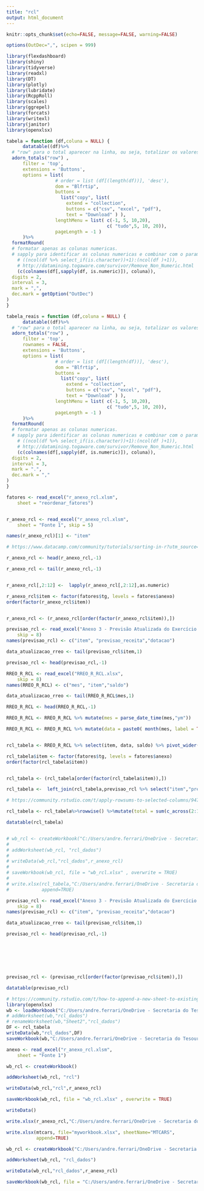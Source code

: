 ```yaml
---
title: "rcl"
output: html_document
---
```


```r

knitr::opts_chunk$set(echo=FALSE, message=FALSE, warning=FALSE)

options(OutDec=",", scipen = 999)
```


```r
library(flexdashboard)
library(shiny)
library(tidyverse)
library(readxl)
library(DT)
library(plotly)
library(lubridate)
library(RcppRoll)
library(scales)
library(ggrepel)
library(forcats)
library(writexl)
library(janitor)
library(openxlsx)
```


```r
tabela = function (df,coluna = NULL) {
      datatable((df)%>%
  # "row" para o total aparecer na linha, ou seja, totalizar os valores de uma coluna
  adorn_totals("row") ,
      filter = 'top',          
      extensions = 'Buttons',
      options = list( 
                  # order = list (df[(length(df))], 'desc'),
                  dom = "Blfrtip",
                  buttons = 
                    list("copy", list(
                      extend = "collection",
                      buttons = c("csv", "excel", "pdf"),
                      text = "Download" ) ),
                  lengthMenu = list( c(-1, 5, 10,20),
                                     c( "tudo",5, 10, 20)),
                  pageLength = -1 )
      )%>%
  formatRound(
  # formatar apenas as colunas numericas.
  # sapply para identificar as colunas numericas e combinar com o parametro COLUNA
    # ((ncol(df %>% select_if(is.character))+1):(ncol(df )+1)),
    # http://datamining.togaware.com/survivor/Remove_Non_Numeric.html
    (c(colnames(df[,sapply(df, is.numeric)]), coluna)),
  digits = 2,
  interval = 3,
  mark = ",",
  dec.mark = getOption("OutDec")
)
}

tabela_reais = function (df,coluna = NULL) {
      datatable((df)%>%
  # "row" para o total aparecer na linha, ou seja, totalizar os valores de uma coluna
  adorn_totals("row") ,
      filter = 'top', 
      rownames = FALSE,
      extensions = 'Buttons',
      options = list( 
                  # order = list (df[(length(df))], 'desc'),
                  dom = "Blfrtip",
                  buttons = 
                    list("copy", list(
                      extend = "collection",
                      buttons = c("csv", "excel", "pdf"),
                      text = "Download" ) ),
                  lengthMenu = list( c(-1, 5, 10,20),
                                     c( "tudo",5, 10, 20)),
                  pageLength = -1 )
      )%>%
  formatRound(
  # formatar apenas as colunas numericas.
  # sapply para identificar as colunas numericas e combinar com o parametro COLUNA
    # ((ncol(df %>% select_if(is.character))+1):(ncol(df )+1)),
    # http://datamining.togaware.com/survivor/Remove_Non_Numeric.html
    (c(colnames(df[,sapply(df, is.numeric)]), coluna)),
  digits = 2,
  interval = 3,
  mark = ".",
  dec.mark = ","
) 
}
```


```r
fatores <- read_excel("r_anexo_rcl.xlsm", 
    sheet = "reordenar_fatores")


r_anexo_rcl <- read_excel("r_anexo_rcl.xlsm", 
    sheet = "Fonte 1", skip = 5)

names(r_anexo_rcl)[1] <- "item"
```

```r

# https://www.datacamp.com/community/tutorials/sorting-in-r?utm_source=adwords_ppc&utm_medium=cpc&utm_campaignid=14989519638&utm_adgroupid=127836677279&utm_device=c&utm_keyword=&utm_matchtype=&utm_network=g&utm_adpostion=&utm_creative=278443377092&utm_targetid=aud-299261629574:dsa-429603003980&utm_loc_interest_ms=&utm_loc_physical_ms=1001706&gclid=CjwKCAiA_omPBhBBEiwAcg7smWTUVHMHIg1vMlDM39USKhSvaSTG0SiiVeJABriL-oc6EMl41ClqHRoCthkQAvD_BwE

r_anexo_rcl <- head(r_anexo_rcl,-1)

r_anexo_rcl <- tail(r_anexo_rcl,-1)


r_anexo_rcl[,2:12] <-  lapply(r_anexo_rcl[,2:12],as.numeric)

r_anexo_rcl$item <- factor(fatores$tg, levels = fatores$anexo)
order(factor(r_anexo_rcl$item))


r_anexo_rcl <- (r_anexo_rcl[order(factor(r_anexo_rcl$item)),])
```
```r

previsao_rcl <- read_excel("Anexo 3 - Previsão Atualizada do Exercício - 2021.xlsx", 
    skip = 8)
names(previsao_rcl) <- c("item", "previsao_receita","dotacao")

data_atualizacao_rreo <- tail(previsao_rcl$item,1)

previsao_rcl <- head(previsao_rcl,-1)

RREO_R_RCL <- read_excel("RREO_R_RCL.xlsx", 
    skip = 8)
names(RREO_R_RCL) <- c("mes", "item","saldo")

data_atualizacao_rreo <- tail(RREO_R_RCL$mes,1)

RREO_R_RCL <- head(RREO_R_RCL,-1)

RREO_R_RCL <- RREO_R_RCL %>% mutate(mes = parse_date_time(mes,"ym"))

RREO_R_RCL <- RREO_R_RCL %>% mutate(data = paste0( month(mes, label = TRUE), "/",year(mes) ))


rcl_tabela <- RREO_R_RCL %>% select(item, data, saldo) %>% pivot_wider(names_from = data, values_from = saldo)

rcl_tabela$item <- factor(fatores$tg, levels = fatores$anexo)
order(factor(rcl_tabela$item))


rcl_tabela <- (rcl_tabela[order(factor(rcl_tabela$item)),])

rcl_tabela <-  left_join(rcl_tabela,previsao_rcl %>% select("item","previsao_receita"))

# https://community.rstudio.com/t/apply-rowsums-to-selected-columns/94794

rcl_tabela <- rcl_tabela%>%rowwise() %>%mutate(total = sum(c_across(2:13)))

datatable(rcl_tabela)


# wb_rcl <- createWorkbook("C:/Users/andre.ferrari/OneDrive - Secretaria do Tesouro Nacional/Auto/anexos2.xlsx")
# 
# addWorksheet(wb_rcl, "rcl_dados")
# 
# writeData(wb_rcl,"rcl_dados",r_anexo_rcl)
#  
# saveWorkbook(wb_rcl, file = "wb_rcl.xlsx" , overwrite = TRUE)
# 
# write.xlsx(rcl_tabela,"C:/Users/andre.ferrari/OneDrive - Secretaria do Tesouro Nacional/Auto/anexos2.xlsx", sheetName = "rcl_dados", 
#            append=TRUE)

```
```r

previsao_rcl <- read_excel("Anexo 3 - Previsão Atualizada do Exercício - 2021.xlsx", 
    skip = 8)
names(previsao_rcl) <- c("item", "previsao_receita","dotacao")

data_atualizacao_rreo <- tail(previsao_rcl$item,1)

previsao_rcl <- head(previsao_rcl,-1)







previsao_rcl <- (previsao_rcl[order(factor(previsao_rcl$item)),])

datatable(previsao_rcl)


```

```r

# https://community.rstudio.com/t/how-to-append-a-new-sheet-to-existing-workbook/90755
library(openxlsx)
wb <- loadWorkbook("C:/Users/andre.ferrari/OneDrive - Secretaria do Tesouro Nacional/Auto/anexo.xlsx")
# addWorksheet(wb,"rcl_dados")
# renameWorksheet(wb,"Sheet2","rcl_dados")
DF <- rcl_tabela
writeData(wb,"rcl_dados",DF)
saveWorkbook(wb,"C:/Users/andre.ferrari/OneDrive - Secretaria do Tesouro Nacional/Auto/anexo.xlsx",overwrite = TRUE)
```


```r
anexo <- read_excel("r_anexo_rcl.xlsm", 
    sheet = "Fonte 1")
```

```r
wb_rcl <- createWorkbook()

addWorksheet(wb_rcl, "rcl")

writeData(wb_rcl,"rcl",r_anexo_rcl)

saveWorkbook(wb_rcl, file = "wb_rcl.xlsx" , overwrite = TRUE)

writeData()

write.xlsx(r_anexo_rcl,"C:/Users/andre.ferrari/OneDrive - Secretaria do Tesouro Nacional/Auto/rcl.xlsx")

write.xlsx(mtcars, file="myworkbook.xlsx", sheetName="MTCARS", 
           append=TRUE)

```


```r
wb_rcl <- createWorkbook("C:/Users/andre.ferrari/OneDrive - Secretaria do Tesouro Nacional/Auto/wb_anexos.xlsx")

addWorksheet(wb_rcl, "rcl_dados")

writeData(wb_rcl,"rcl_dados",r_anexo_rcl)

saveWorkbook(wb_rcl, file = "C:/Users/andre.ferrari/OneDrive - Secretaria do Tesouro Nacional/Auto/wb_anexos.xlsx" , overwrite = TRUE)


```

